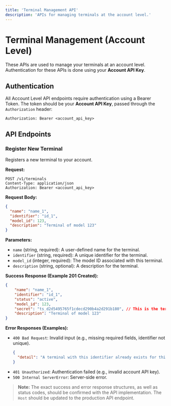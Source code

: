 ```yaml
---
title: 'Terminal Management API'
description: 'APIs for managing terminals at the account level.'
---
```


# Terminal Management (Account Level)

These APIs are used to manage your terminals at an account level. Authentication for these APIs is done using your **Account API Key**.

## Authentication

All Account Level API endpoints require authentication using a Bearer Token. The token should be your **Account API Key**, passed through the `Authorization` header:

```http
Authorization: Bearer <account_api_key>
```

## API Endpoints

### Register New Terminal

Registers a new terminal to your account.

**Request:**
```http
POST /v1/terminals
Content-Type: application/json
Authorization: Bearer <account_api_key>
```

**Request Body:**

```json
{
  "name": "name_1",
  "identifier": "id_1",
  "model_id": 123,
  "description": "Terminal of model 123"
}
```

**Parameters:**

*   `name` (string, required): A user-defined name for the terminal.
*   `identifier` (string, required): A unique identifier for the terminal.
*   `model_id` (integer, required): The model ID associated with this terminal.
*   `description` (string, optional): A description for the terminal.

**Success Response (Example 201 Created):**

```json
{
	"name": "name_1",
	"identifier": "id_1",
	"status": "active",
	"model_id": 123,
	"secret": "ts_d2d5495765f1cdecd290b4a2d291b180", // This is the terminal's secret
	"description": "Terminal of model 123"
}
```

**Error Responses (Examples):**

*   `400 Bad Request`: Invalid input (e.g., missing required fields, identifier not unique).
    ```json
    {
      "detail": "A terminal with this identifier already exists for this model"
    }
    ```
*   `401 Unauthorized`: Authentication failed (e.g., invalid account API key).
*   `500 Internal ServerError`: Server-side error.

> **Note:** The exact success and error response structures, as well as status codes, should be confirmed with the API implementation. The `Host` should be updated to the production API endpoint.
